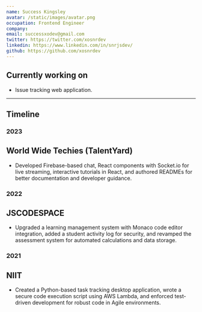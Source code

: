 ```yaml
---
name: Success Kingsley
avatar: /static/images/avatar.png
occupation: Frontend Engineer
company: 
email: successxodev@gmail.com
twitter: https://twitter.com/xosnrdev
linkedin: https://www.linkedin.com/in/snrjsdev/
github: https://github.com/xosnrdev
---
```


## Currently working on

- Issue tracking web application.

---

## Timeline

### 2023

## World Wide Techies (TalentYard)

- Developed Firebase-based chat, React components with Socket.io for live streaming, interactive tutorials in React, and authored READMEs for better documentation and developer guidance.

### 2022

## JSCODESPACE

- Upgraded a learning management system with Monaco code editor integration, added a student activity log for security, and revamped the assessment system for automated calculations and data storage.

### 2021

## NIIT

- Created a Python-based task tracking desktop application, wrote a secure code execution script using AWS Lambda, and enforced test-driven development for robust code in Agile environments.
